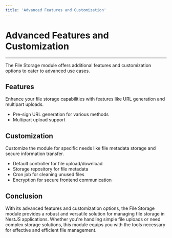 ```yaml
---
title: 'Advanced Features and Customization'
---
```


# Advanced Features and Customization

---

The File Storage module offers additional features and customization options to cater to advanced use cases.

## Features

Enhance your file storage capabilities with features like URL generation and multipart uploads.

- Pre-sign URL generation for various methods
- Multipart upload support

## Customization

Customize the module for specific needs like file metadata storage and secure information transfer.

- Default controller for file upload/download
- Storage repository for file metadata
- Cron job for cleaning unused files
- Encryption for secure frontend communication

## Conclusion

With its advanced features and customization options, the File Storage module provides a robust and versatile solution for managing file storage in NestJS applications. Whether you're handling simple file uploads or need complex storage solutions, this module equips you with the tools necessary for effective and efficient file management.
